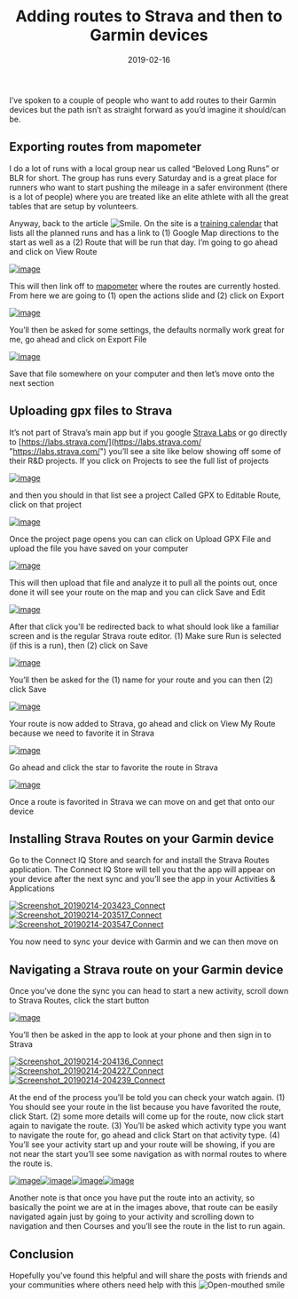 ﻿---
title: 'Adding routes to Strava and then to Garmin devices'
date: 2019-02-16
tags: ['Strava', 'Know your tools', 'Connect IQ', 'Garmin']
draft: false
summary: 'I’ve spoken to a couple of people who want to add routes to their Garmin devices but the path isn’t as straight forward as you’d imagine it should/can be.'
---


I’ve spoken to a couple of people who want to add routes to their Garmin devices but the path isn’t as straight forward as you’d imagine it should/can be.

## Exporting routes from mapometer

I do a lot of runs with a local group near us called “Beloved Long Runs” or BLR for short. The group has runs every Saturday and is a great place for runners who want to start pushing the mileage in a safer environment (there is a lot of people) where you are treated like an elite athlete with all the great tables that are setup by volunteers.

Anyway, back to the article ![Smile](https://gordonbeeming.com/images/emoticons/smile.svg). On the site is a [training calendar](https://www.belovedlongruns.co.za/calendar/month) that lists all the planned runs and has a link to (1) Google Map directions to the start as well as a (2) Route that will be run that day. I’m going to go ahead and click on View Route

[![image](https://gordonbeeming.com/blog/binaries/stream/image-jpg/image/1000/0/4953601404a051faec348cdb894a425c37603a85/image_thumb.png "image")](https://gordonbeeming.com/blog/binaries/stream/image-jpg/image/1000/0/3dd4c05cb8e70151f61d295687ce4c7c56541c1d/image.png)

This will then link off to [mapometer](https://za.mapometer.com/) where the routes are currently hosted. From here we are going to (1) open the actions slide and (2) click on Export

[![image](https://gordonbeeming.com/blog/binaries/stream/image-jpg/image/1000/0/fb8be7400da0a730ee6aade88280b3f44cfbaef9/image_thumb.png "image")](https://gordonbeeming.com/blog/binaries/stream/image-jpg/image/1000/0/0540208c75c6e90678f4ae855ae55d5be121bc2c/image.png)

You’ll then be asked for some settings, the defaults normally work great for me, go ahead and click on Export File

[![image](https://gordonbeeming.com/blog/binaries/stream/image-jpg/image/1000/0/76682f74c98a73e43409000a207b86311321c8e1/image_thumb.png "image")](https://gordonbeeming.com/blog/binaries/stream/image-jpg/image/1000/0/401528ca765b152b027ea7d67c4fe0dd9b0a2297/image.png)

Save that file somewhere on your computer and then let’s move onto the next section

## Uploading gpx files to Strava

It’s not part of Strava’s main app but if you google [Strava Labs](https://labs.strava.com/) or go directly to [https://labs.strava.com/](https://labs.strava.com/ "https://labs.strava.com/") you’ll see a site like below showing off some of their R&D projects. If you click on Projects to see the full list of projects

[![image](https://gordonbeeming.com/blog/binaries/stream/image-jpg/image/1000/0/cdf8a6e461ad827c051488e00b26f440b00ea1f9/image_thumb.png "image")](https://gordonbeeming.com/blog/binaries/stream/image-jpg/image/1000/0/4ca59d1d0c87ca580956ebc5d7f8975d6a6ca40a/image.png)

and then you should in that list see a project Called GPX to Editable Route, click on that project

[![image](https://gordonbeeming.com/blog/binaries/stream/image-jpg/image/1000/0/67771240424e22fc7ceca4625c210ca721afc9f7/image_thumb.png "image")](https://gordonbeeming.com/blog/binaries/stream/image-jpg/image/1000/0/e8de41ba1983c943e8287719919a78073abac849/image.png)

Once the project page opens you can can click on Upload GPX File and upload the file you have saved on your computer

[![image](https://gordonbeeming.com/blog/binaries/stream/image-jpg/image/1000/0/5c137c32f77e49644386cbc4bbc66b4258057963/image_thumb.png "image")](https://gordonbeeming.com/blog/binaries/stream/image-jpg/image/1000/0/8fc6b5281e17fd85696c9209857e7c27579b0bb3/image.png)

This will then upload that file and analyze it to pull all the points out, once done it will see your route on the map and you can click Save and Edit

[![image](https://gordonbeeming.com/blog/binaries/stream/image-jpg/image/1000/0/259af2905ca3f4fb6f01fa9befd900f1a54fc0e2/image_thumb.png "image")](https://gordonbeeming.com/blog/binaries/stream/image-jpg/image/1000/0/daa4e66b42f0eed907b5a099c4141744e3070757/image.png)

After that click you’ll be redirected back to what should look like a familiar screen and is the regular Strava route editor. (1) Make sure Run is selected (if this is a run), then (2) click on Save

[![image](https://gordonbeeming.com/blog/binaries/stream/image-jpg/image/1000/0/5bc64d42e410277246364bd2392c42b7f832c1df/image_thumb.png "image")](https://gordonbeeming.com/blog/binaries/stream/image-jpg/image/1000/0/4732c72dd5addd99d084a2133879c452282f30a6/image.png)

You’ll then be asked for the (1) name for your route and you can then (2) click Save

[![image](https://gordonbeeming.com/blog/binaries/stream/image-jpg/image/1000/0/ad72b7c106f517b74acec661059094f8d0101c44/image_thumb.png "image")](https://gordonbeeming.com/blog/binaries/stream/image-jpg/image/1000/0/1576b700ac833998a429ef655e731256f4c965d4/image.png)

Your route is now added to Strava, go ahead and click on View My Route because we need to favorite it in Strava

[![image](https://gordonbeeming.com/blog/binaries/stream/image-jpg/image/1000/0/871cf4a97aea426c003d4c95ae7dac566173067b/image_thumb.png "image")](https://gordonbeeming.com/blog/binaries/stream/image-jpg/image/1000/0/22726ed178313c7e216fac2f61a5376dff29fe90/image.png)

Go ahead and click the star to favorite the route in Strava

[![image](https://gordonbeeming.com/blog/binaries/stream/image-jpg/image/1000/0/d94f5af38b1470f6045bb9023cb22adbc9118ea4/image_thumb.png "image")](https://gordonbeeming.com/blog/binaries/stream/image-jpg/image/1000/0/de2971bdc0c903f40f7e89af0232dd847fc361b4/image.png)

Once a route is favorited in Strava we can move on and get that onto our device

## Installing Strava Routes on your Garmin device

Go to the Connect IQ Store and search for and install the Strava Routes application. The Connect IQ Store will tell you that the app will appear on your device after the next sync and you’ll see the app in your Activities & Applications

[![Screenshot_20190214-203423_Connect](https://gordonbeeming.com/blog/binaries/stream/image-jpg/image/1000/0/32c6b48aacb78180298db713eef1351cc6d99a9b/screenshot_20190214-203423_connect_thumb.jpg "Screenshot_20190214-203423_Connect")](https://gordonbeeming.com/blog/binaries/stream/image-jpg/image/1000/0/e1bcaca43c8ad0646baf31635ecc099c847343fb/screenshot_20190214-203423_connect.jpg)[![Screenshot_20190214-203517_Connect](https://gordonbeeming.com/blog/binaries/stream/image-jpg/image/1000/0/41dbc94a28e7132dc419363807f09fe05ed42375/screenshot_20190214-203517_connect_thumb.jpg "Screenshot_20190214-203517_Connect")](https://gordonbeeming.com/blog/binaries/stream/image-jpg/image/1000/0/888a8101d3890bc40e337421faaf7a84e865892b/screenshot_20190214-203517_connect.jpg)[![Screenshot_20190214-203547_Connect](https://gordonbeeming.com/blog/binaries/stream/image-jpg/image/1000/0/f30c6f34578c20aaf3c0822273635d97f4516223/screenshot_20190214-203547_connect_thumb.jpg "Screenshot_20190214-203547_Connect")](https://gordonbeeming.com/blog/binaries/stream/image-jpg/image/1000/0/c8c338829345f14b40cedfdbe837acaefe5f887d/screenshot_20190214-203547_connect.jpg)

You now need to sync your device with Garmin and we can then move on

## Navigating a Strava route on your Garmin device

Once you’ve done the sync you can head to start a new activity, scroll down to Strava Routes, click the start button

[![image](https://gordonbeeming.com/blog/binaries/stream/image-jpg/image/1000/0/f1bb903204fb7a20c88a9faf89c855a248c6258b/image_thumb.png "image")](https://gordonbeeming.com/blog/binaries/stream/image-jpg/image/1000/0/85539d1bbc537113e2643272d0393c4bdf6238a2/image.png)

You’ll then be asked in the app to look at your phone and then sign in to Strava

[![Screenshot_20190214-204136_Connect](https://gordonbeeming.com/blog/binaries/stream/image-jpg/image/1000/0/0b644b318d59b43d73a4a3913a952975e57e5dd3/screenshot_20190214-204136_connect_thumb.jpg "Screenshot_20190214-204136_Connect")](https://gordonbeeming.com/blog/binaries/stream/image-jpg/image/1000/0/cc6fb78e03462906b76ad9a8e7e002986ff185b3/screenshot_20190214-204136_connect.jpg)[![Screenshot_20190214-204227_Connect](https://gordonbeeming.com/blog/binaries/stream/image-jpg/image/1000/0/63876069f52cd32261ff5f8f79712e40df55c94c/screenshot_20190214-204227_connect_thumb.jpg "Screenshot_20190214-204227_Connect")](https://gordonbeeming.com/blog/binaries/stream/image-jpg/image/1000/0/7160edb9450b40ebbf6e002a21fc91d417f8782c/screenshot_20190214-204227_connect.jpg)[![Screenshot_20190214-204239_Connect](https://gordonbeeming.com/blog/binaries/stream/image-jpg/image/1000/0/97727aa2f9a0e9a7942c3f49f6172066e6a9abd0/screenshot_20190214-204239_connect_thumb.jpg "Screenshot_20190214-204239_Connect")](https://gordonbeeming.com/blog/binaries/stream/image-jpg/image/1000/0/cdfe404cdfe5182520da161a61c03c7cf39f5347/screenshot_20190214-204239_connect.jpg)

At the end of the process you’ll be told you can check your watch again. (1) You should see your route in the list because you have favorited the route, click Start. (2) some more details will come up for the route, now click start again to navigate the route. (3) You’ll be asked which activity type you want to navigate the route for, go ahead and click Start on that activity type. (4) You’ll see your activity start up and your route will be showing, if you are not near the start you’ll see some navigation as with normal routes to where the route is.

[![image](https://gordonbeeming.com/blog/binaries/stream/image-jpg/image/1000/0/47c9091e4723015ba22eeffec25b640c6565a56c/image_thumb.png "image")](https://gordonbeeming.com/blog/binaries/stream/image-jpg/image/1000/0/1592ce06f0a19991da02d5de3f27b8d2eeda68f0/image.png)[![image](https://gordonbeeming.com/blog/binaries/stream/image-jpg/image/1000/0/805fe91dc809afea4c5bf5838f2186199f44eb5c/image_thumb.png "image")](https://gordonbeeming.com/blog/binaries/stream/image-jpg/image/1000/0/cf19c2f63befc81ee67db2ba1448d22746d0d135/image.png)[![image](https://gordonbeeming.com/blog/binaries/stream/image-jpg/image/1000/0/05bd502ffa5fc93853cae8b1cee5c4ee9ecd703a/image_thumb.png "image")](https://gordonbeeming.com/blog/binaries/stream/image-jpg/image/1000/0/fe9d5a93f1fff1540673863fbb3642c73e09009e/image.png)[![image](https://gordonbeeming.com/blog/binaries/stream/image-jpg/image/1000/0/972f4389b2c0739cba938c7860bd6a1888ab5861/image_thumb.png "image")](https://gordonbeeming.com/blog/binaries/stream/image-jpg/image/1000/0/f145dda720c06712dcf69f3a06e0150f5c0f0af4/image.png)

Another note is that once you have put the route into an activity, so basically the point we are at in the images above, that route can be easily navigated again just by going to your activity and scrolling down to navigation and then Courses and you’ll see the route in the list to run again.

## Conclusion 

Hopefully you’ve found this helpful and will share the posts with friends and your communities where others need help with this ![Open-mouthed smile](https://gordonbeeming.com/images/emoticons/open-mouthed-smile.svg)

